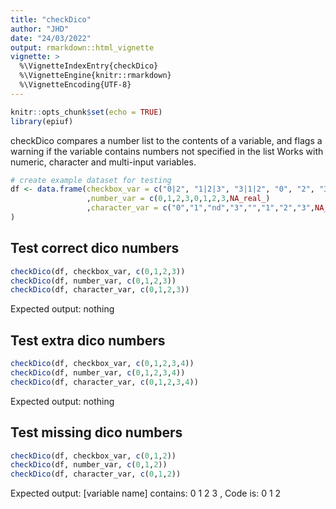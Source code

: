 ```yaml
---
title: "checkDico"
author: "JHD"
date: "24/03/2022"
output: rmarkdown::html_vignette
vignette: >
  %\VignetteIndexEntry{checkDico}
  %\VignetteEngine{knitr::rmarkdown}
  %\VignetteEncoding{UTF-8}
---
```



```r
knitr::opts_chunk$set(echo = TRUE)
library(epiuf)

```

checkDico compares a number list to the contents of a variable, and flags a warning if the variable contains numbers not specified in the list Works with numeric, character and multi-input variables.

```r

# create example dataset for testing
df <- data.frame(checkbox_var = c("0|2", "1|2|3", "3|1|2", "0", "2", "3", "0|1", "2|3", NA_character_)
                 ,number_var = c(0,1,2,3,0,1,2,3,NA_real_)
                 ,character_var = c("0","1","nd","3","","1","2","3",NA_character_)
)

```


## Test correct dico numbers 
```r
checkDico(df, checkbox_var, c(0,1,2,3))
checkDico(df, number_var, c(0,1,2,3))
checkDico(df, character_var, c(0,1,2,3))
``` 

Expected output: nothing


## Test extra dico numbers 
```r
checkDico(df, checkbox_var, c(0,1,2,3,4))
checkDico(df, number_var, c(0,1,2,3,4))
checkDico(df, character_var, c(0,1,2,3,4))
``` 

Expected output: nothing


## Test missing dico numbers 
```r
checkDico(df, checkbox_var, c(0,1,2))
checkDico(df, number_var, c(0,1,2))
checkDico(df, character_var, c(0,1,2))
``` 

Expected output: 
[variable name] contains: 0 1 2 3 , Code is: 0 1 2
